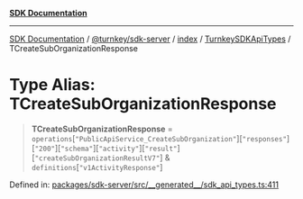 [**SDK Documentation**](../../../../../../README.mdx)

***

[SDK Documentation](../../../../../../packages.mdx) / [@turnkey/sdk-server](../../../../README.mdx) / [index](../../../README.mdx) / [TurnkeySDKApiTypes](../README.mdx) / TCreateSubOrganizationResponse

# Type Alias: TCreateSubOrganizationResponse

> **TCreateSubOrganizationResponse** = `operations`\[`"PublicApiService_CreateSubOrganization"`\]\[`"responses"`\]\[`"200"`\]\[`"schema"`\]\[`"activity"`\]\[`"result"`\]\[`"createSubOrganizationResultV7"`\] & `definitions`\[`"v1ActivityResponse"`\]

Defined in: [packages/sdk-server/src/\_\_generated\_\_/sdk\_api\_types.ts:411](https://github.com/tkhq/sdk/blob/3a88af7d1d927c6022706911d6af0f92f1440e00/packages/sdk-server/src/__generated__/sdk_api_types.ts#L411)

